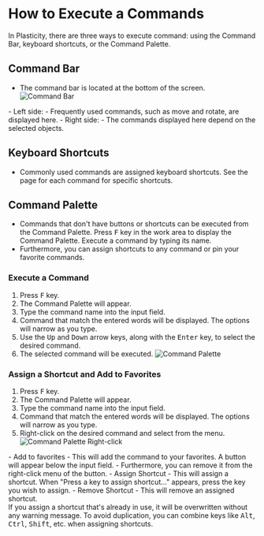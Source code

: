 
# How to Execute a Commands

In Plasticity, there are three ways to execute command: using the Command Bar, keyboard shortcuts, or the Command Palette.

## Command Bar
- The command bar is located at the bottom of the screen.
![Command Bar](./img/command-bar.png)
<div class="dl">
- Left side: 
   - Frequently used commands, such as move and rotate, are displayed here.
- Right side:
   - The commands displayed here depend on the selected objects.
</div>

## Keyboard Shortcuts
- Commonly used commands are assigned keyboard shortcuts. See the page for each command for specific shortcuts.

## Command Palette
- Commands that don't have buttons or shortcuts can be executed from the Command Palette. Press <kbd>F</kbd> key in the work area to display the Command Palette. Execute a command by typing its name. 
- Furthermore, you can assign shortcuts to any command or pin your favorite commands.

### Execute a Command
1. Press <kbd>F</kbd> key.
2. The Command Palette will appear.
3. Type the command name into the input field.
4. Command that match the entered words will be displayed. The options will narrow as you type.
5. Use the <kbd>Up</kbd> and <kbd>Down</kbd> arrow keys, along with the <kbd>Enter</kbd> key, to select the desired command.
6. The selected command will be executed.
![Command Palette](./img/command-palette.gif)

### Assign a Shortcut and Add to Favorites
1. Press <kbd>F</kbd> key.
2. The Command Palette will appear.
3. Type the command name into the input field.
4. Command that match the entered words will be displayed. The options will narrow as you type.
5. Right-click on the desired command and select from the menu.
![Command Palette Right-click](./img/command-palette-right-click.png)

<div class="dl">
- Add to favorites
   - This will add the command to your favorites. A button will appear below the input field.
   - Furthermore, you can remove it from the right-click menu of the button.
- Assign Shortcut
   - This will assign a shortcut. When "Press a key to assign shortcut..." appears, press the key you wish to assign.
- Remove Shortcut
   - This will remove an assigned shortcut.
</div>

<Callout type="warning" emoji="⚠️">
If you assign a shortcut that's already in use, it will be overwritten without any warning message. To avoid duplication, you can combine keys like <kbd>Alt</kbd>, <kbd>Ctrl</kbd>, <kbd>Shift</kbd>, etc. when assigning shortcuts.
</Callout>




